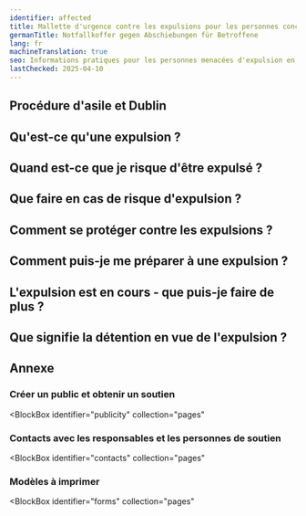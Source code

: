 ```yaml
---
identifier: affected
title: Mallette d'urgence contre les expulsions pour les personnes concernées
germanTitle: Notfallkoffer gegen Abschiebungen für Betroffene
lang: fr
machineTranslation: true
seo: Informations pratiques pour les personnes menacées d'expulsion en Saxe – droits, contacts d'urgence, conduite et options de soutien
lastChecked: 2025-04-10
---
```


<Block identifier="kit-intro" />

<Block identifier="kit-advice" />

## Procédure d'asile et Dublin

<Block identifier="kit-procedure-dublin" />

## Qu'est-ce qu'une expulsion ?

<Block identifier="kit-deportation-definition" />

## Quand est-ce que je risque d'être expulsé ?

<Block identifier="kit-deportation-risk" />

## Que faire en cas de risque d'expulsion ?

<Block identifier="kit-stress" />

<Block identifier="kit-residence" />

## Comment se protéger contre les expulsions ?

<Block identifier="kit-prevent-deportation" />

## Comment puis-je me préparer à une expulsion ?

<Block identifier="kit-prepare-deportation" />

## L'expulsion est en cours - que puis-je faire de plus ?

<Block identifier="kit-police" />

<Block identifier="kit-ongoing-deportation" />

## Que signifie la détention en vue de l'expulsion ?

<Block identifier="kit-detention" />

## Annexe

<Block identifier="kit-outro" />

### Créer un public et obtenir un soutien

<BlockBox
  identifier="publicity"
  collection="pages"
>
  <Block
    identifier="publicity"
    collection="pages"
  />
</BlockBox>

### Contacts avec les responsables et les personnes de soutien

<BlockBox
  identifier="contacts"
  collection="pages"
>
  <Block
    identifier="contacts"
    collection="pages"
  />
</BlockBox>

### Modèles à imprimer

<BlockBox
  identifier="forms"
  collection="pages"
>
  <Block
    identifier="forms"
    collection="pages"
  />
</BlockBox>
